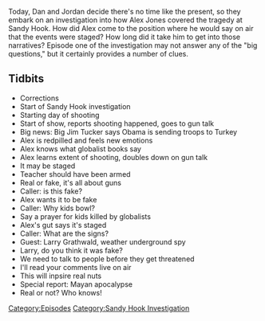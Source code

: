 {{Episode
    | title           = December 14, 2012
    | caption         = [https://knowledgefight.libsyn.com/knowledge-fight-december-14-2012 Listen to this episode on Libsyn]
    | episodeNumber   = 266
    | length          = 02:05:45
    | airDate         = February 20, 2019
    | episodeType     = [[:Category:Sandy Hook Investigation|Sandy Hook Investigation]]
    | appearance      = [[Big Jim Tucker]], [[Larry Grathwald]]
    | previousEpisode = [[265: September 1, 2011]]
    | nextEpisode     = [[267: December 16, 2012]]
}}

{{Stub}}

Today, Dan and Jordan decide there's no time like the present, so they embark on an investigation into how Alex Jones covered the tragedy at Sandy Hook. How did Alex come to the position where he would say on air that the events were staged? How long did it take him to get into those narratives? Episode one of the investigation may not answer any of the "big questions," but it certainly provides a number of clues.

==Tidbits==

*Corrections
*Start of Sandy Hook investigation
*Starting day of shooting
*Start of show, reports shooting happened, goes to gun talk
*Big news: Big Jim Tucker says Obama is sending troops to Turkey
*Alex is redpilled and feels new emotions
*Alex knows what globalist books say
*Alex learns extent of shooting, doubles down on gun talk
*It may be staged
*Teacher should have been armed
*Real or fake, it's all about guns
*Caller: is this fake?
*Alex wants it to be fake
*Caller: Why kids bowl?
*Say a prayer for kids killed by globalists
*Alex's gut says it's staged
*Caller: What are the signs?
*Guest: Larry Grathwald, weather underground spy
*Larry, do you think it was fake?
*We need to talk to people before they get threatened
*I'll read your comments live on air
*This will inpsire real nuts
*Special report: Mayan apocalypse
*Real or not? Who knows!

[[Category:Episodes]]
[[Category:Sandy Hook Investigation]]
